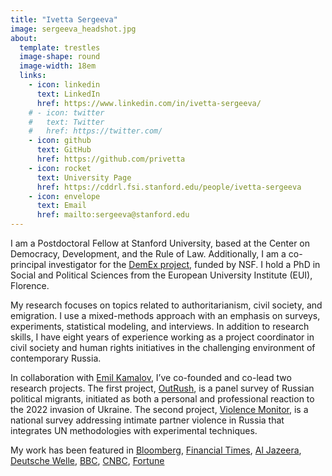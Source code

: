 ```yaml
---
title: "Ivetta Sergeeva"
image: sergeeva_headshot.jpg
about: 
  template: trestles
  image-shape: round
  image-width: 18em
  links:
    - icon: linkedin
      text: LinkedIn
      href: https://www.linkedin.com/in/ivetta-sergeeva/
    # - icon: twitter
    #   text: Twitter
    #   href: https://twitter.com/
    - icon: github
      text: GitHub
      href: https://github.com/privetta
    - icon: rocket
      text: University Page
      href: https://cddrl.fsi.stanford.edu/people/ivetta-sergeeva
    - icon: envelope
      text: Email
      href: mailto:sergeeva@stanford.edu
---
```


I am a Postdoctoral Fellow at Stanford University, based at the Center on Democracy, Development, and the Rule of Law. Additionally, I am a co-principal investigator for the [DemEx project](https://www.transatlanticplatform.com/demex/), funded by NSF. I hold a PhD in Social and Political Sciences from the European University Institute (EUI), Florence.

My research focuses on topics related to authoritarianism, civil society, and emigration. I use a mixed-methods approach with an emphasis on surveys, experiments, statistical modeling, and interviews. In addition to research skills, I have eight years of experience working as a project coordinator in civil society and human rights initiatives in the challenging environment of contemporary Russia.

In collaboration with [Emil Kamalov](https://emilkamalov.com/), I've co-founded and co-lead two research projects. The first project, [OutRush](https://outrush.io/eng), is a panel survey of Russian political migrants, initiated as both a personal and professional reaction to the 2022 invasion of Ukraine. The second project, [Violence Monitor](violencemonitor.org), is a national survey addressing intimate partner violence in Russia that integrates UN methodologies with experimental techniques.

My work has been featured in [Bloomberg](https://www.bloomberg.com/news/articles/2024-05-02/russians-who-fled-war-return-in-boost-for-putin-s-war-economy), [Financial Times](https://www.ft.com/content/5e6bcce9-7bda-4b29-b1b7-f7df6e879fd9), [Al Jazeera](https://www.aljazeera.com/news/2024/1/22/russian-exiles-unlikely-to-return), [Deutsche Welle](https://www.dw.com/ru/sdelka-s-sovestu-pokinuvsie-rossiu-i-potom-vernuvsiesa-o-svoem-opyte/a-66896905), [BBC](https://www.bbc.com/russian/features-65686712), [CNBC](https://www.cnbc.com/2022/11/25/georgia-armenia-turkey-economies-boom-with-russian-wealth-migration.html), [Fortune](https://fortune.com/europe/2022/08/20/russia-brain-drain-young-russians-leaving-after-ukraine-war-putin/)
